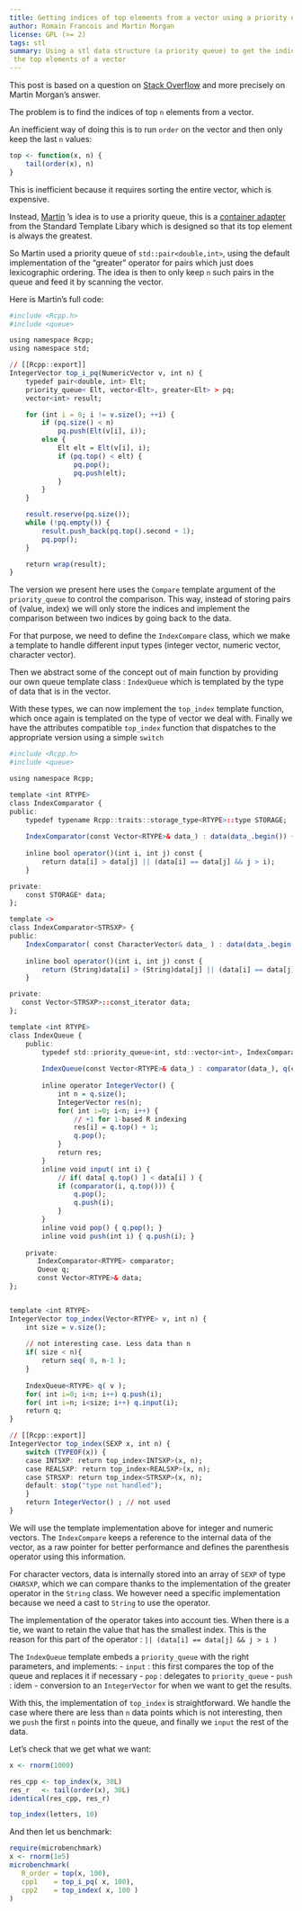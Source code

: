 ```yaml
---
title: Getting indices of top elements from a vector using a priority queue
author: Romain Francois and Martin Morgan
license: GPL (>= 2)
tags: stl
summary: Using a stl data structure (a priority queue) to get the indices of
 the top elements of a vector
---
```


This post is based on a question on 
[Stack Overflow](http://stackoverflow.com/questions/14821859/how-to-find-the-indices-of-the-top-10-000-elements-in-a-symmetric-matrix12k-x-1/14840614)
and more precisely on Martin Morgan's answer. 

The problem is to find the indices of top `n` elements from a vector. 

An inefficient way of doing this is to run `order` on the vector and then 
only keep the last `n` values: 

```r
top <- function(x, n) {
    tail(order(x), n)
}
```

This is inefficient because it requires sorting the entire vector, which is 
expensive. 

Instead, [Martin](http://stackoverflow.com/questions/14821859/how-to-find-the-indices-of-the-top-10-000-elements-in-a-symmetric-matrix12k-x-1/14840614#14840614)
's idea is to use a priority queue, this is a [container adapter](http://www.cplusplus.com/reference/queue/priority_queue/)
from the Standard Template Libary which is designed so that 
its top element is always the greatest. 

So Martin used a priority queue of `std::pair<double,int>`, using the 
default implementation of the "greater" operator for pairs which just 
does lexicographic ordering. The idea is then to only keep `n` such pairs
in the queue and feed it by scanning the vector. 

Here is Martin's full code: 

```r
#include <Rcpp.h>
#include <queue>

using namespace Rcpp;
using namespace std;

// [[Rcpp::export]]
IntegerVector top_i_pq(NumericVector v, int n) {
    typedef pair<double, int> Elt;
    priority_queue< Elt, vector<Elt>, greater<Elt> > pq;
    vector<int> result;

    for (int i = 0; i != v.size(); ++i) {
        if (pq.size() < n)
            pq.push(Elt(v[i], i));
        else {
            Elt elt = Elt(v[i], i);
            if (pq.top() < elt) {
                pq.pop();
                pq.push(elt);
            }
        }
    }

    result.reserve(pq.size());
    while (!pq.empty()) {
        result.push_back(pq.top().second + 1);
        pq.pop();
    }

    return wrap(result);
}
```

The version we present here uses the `Compare` template argument of the
`priority_queue` to control the comparison. This way, instead of storing 
pairs of (value, index) we will only store the indices and implement 
the comparison between two indices by going back to the data. 

For that purpose, we need to define the `IndexCompare` class, which we make a
template to handle different input types (integer vector, numeric vector, character
vector). 

Then we abstract some of the concept out of main function by providing 
our own queue template class : `IndexQueue` which is templated by the 
type of data that is in the vector. 

With these types, we can now implement the `top_index` template function, which 
once again is templated on the type of vector we deal with. Finally we have 
the attributes compatible `top_index` function that dispatches to the 
appropriate version using a simple `switch`


```r
#include <Rcpp.h>
#include <queue>

using namespace Rcpp;

template <int RTYPE>
class IndexComparator {
public:
    typedef typename Rcpp::traits::storage_type<RTYPE>::type STORAGE;
    
    IndexComparator(const Vector<RTYPE>& data_) : data(data_.begin()) {}
    
    inline bool operator()(int i, int j) const {
        return data[i] > data[j] || (data[i] == data[j] && j > i);    
    }

private:
    const STORAGE* data;
};

template <>
class IndexComparator<STRSXP> {
public:
    IndexComparator( const CharacterVector& data_ ) : data(data_.begin()) {}
    
    inline bool operator()(int i, int j) const {
        return (String)data[i] > (String)data[j] || (data[i] == data[j] && j > i );    
    }

private:
   const Vector<STRSXP>::const_iterator data;
};

template <int RTYPE>
class IndexQueue {
    public:
        typedef std::priority_queue<int, std::vector<int>, IndexComparator<RTYPE> > Queue;
        
        IndexQueue(const Vector<RTYPE>& data_) : comparator(data_), q(comparator), data(data_) {}
        
        inline operator IntegerVector() {
            int n = q.size();
            IntegerVector res(n);
            for( int i=0; i<n; i++) {
                // +1 for 1-based R indexing
                res[i] = q.top() + 1;
                q.pop();
            }
            return res;
        }
        inline void input( int i) { 
            // if( data[ q.top() ] < data[i] ) {
            if (comparator(i, q.top())) {
                q.pop(); 
                q.push(i);    
            }
        }
        inline void pop() { q.pop(); }
        inline void push(int i) { q.push(i); }
        
    private:
       IndexComparator<RTYPE> comparator;
       Queue q;  
       const Vector<RTYPE>& data;
};


template <int RTYPE>
IntegerVector top_index(Vector<RTYPE> v, int n) {
    int size = v.size();
    
    // not interesting case. Less data than n
    if( size < n){
        return seq( 0, n-1 );
    }
    
    IndexQueue<RTYPE> q( v );
    for( int i=0; i<n; i++) q.push(i);
    for( int i=n; i<size; i++) q.input(i);   
    return q;
}

// [[Rcpp::export]]
IntegerVector top_index(SEXP x, int n) {
    switch (TYPEOF(x)) {
    case INTSXP: return top_index<INTSXP>(x, n);
    case REALSXP: return top_index<REALSXP>(x, n);
    case STRSXP: return top_index<STRSXP>(x, n);
    default: stop("type not handled"); 
    }
    return IntegerVector() ; // not used
}


```

We will use the template implementation above for integer and numeric vectors. The 
`IndexCompare` keeps a reference to the internal data of the vector, as a 
raw pointer for better performance and defines the parenthesis operator
using this information. 

For character vectors, data is internally stored into an array of `SEXP` of 
type `CHARSXP`, which we can compare thanks to the implementation of the 
greater operator in the `String` class. We however need a specific implementation
because we need a cast to `String` to use the operator. 

The implementation of the operator takes into account ties. When there is a tie, we
want to retain the value that has the smallest index. This is the reason for this part 
of the operator : `|| (data[i] == data[j] && j > i )`

The `IndexQueue` template embeds a `priority_queue` with the right parameters, 
and implements: 
- `input` : this first compares the top of the queue and replaces it if necessary
- `pop` : delegates to `priority_queue`
- `push` : idem
- conversion to an `IntegerVector` for when we want to get the results. 

With this, the implementation of `top_index` is straightforward. We handle the 
case where there are less than `n` data points which is not interesting, then 
we `push` the first `n` points into the queue, and finally we `input` the rest of the
data. 

Let's check that we get what we want: 

```r
x <- rnorm(1000)

res_cpp <- top_index(x, 30L)
res_r   <- tail(order(x), 30L)  
identical(res_cpp, res_r)

top_index(letters, 10) 
```

And then let us benchmark: 

```r
require(microbenchmark)
x <- rnorm(1e5)
microbenchmark( 
   R_order = top(x, 100),
   cpp1    = top_i_pq( x, 100), 
   cpp2    = top_index( x, 100 )
)
```


